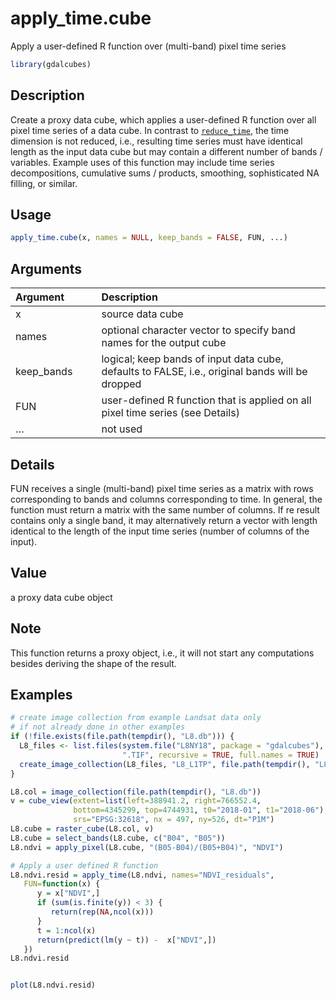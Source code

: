# apply_time.cube

Apply a user-defined R function over (multi-band) pixel time series



```r
library(gdalcubes)
```

## Description

Create a proxy data cube, which applies a user-defined R function over all pixel time series of a data cube. 
In contrast to [`reduce_time`](reduce_time.Rmd), the time dimension is not reduced, i.e., resulting time series
must have identical length as the input data cube but may contain a different number of bands / variables.
Example uses of this function may include time series decompositions, cumulative sums / products, smoothing, sophisticated
NA filling, or similar.


## Usage


```r
apply_time.cube(x, names = NULL, keep_bands = FALSE, FUN, ...)

```


## Arguments

| Argument    | Description                       |
|:------------|:----------------------------------|
| x | source data cube |
| names | optional character vector to specify band names for the output cube |
| keep_bands | logical; keep bands of input data cube, defaults to FALSE, i.e., original bands will be dropped |
| FUN | user-defined R function that is applied on all pixel time series (see Details) |
| ... | not used |


## Details

FUN receives a single (multi-band) pixel time series as a matrix with rows corresponding to bands and columns corresponding to time.
In general, the function must return a matrix with the same number of columns. If re result contains only a single band, it may alternatively return a vector 
with length identical to the length of the input time series (number of columns of the input).


## Value

a proxy data cube object


## Note

This function returns a proxy object, i.e., it will not start any computations besides deriving the shape of the result.


## Examples


```r
# create image collection from example Landsat data only 
# if not already done in other examples
if (!file.exists(file.path(tempdir(), "L8.db"))) {
  L8_files <- list.files(system.file("L8NY18", package = "gdalcubes"),
                         ".TIF", recursive = TRUE, full.names = TRUE)
  create_image_collection(L8_files, "L8_L1TP", file.path(tempdir(), "L8.db"), quiet = TRUE) 
}

L8.col = image_collection(file.path(tempdir(), "L8.db"))
v = cube_view(extent=list(left=388941.2, right=766552.4, 
              bottom=4345299, top=4744931, t0="2018-01", t1="2018-06"),
              srs="EPSG:32618", nx = 497, ny=526, dt="P1M")
L8.cube = raster_cube(L8.col, v) 
L8.cube = select_bands(L8.cube, c("B04", "B05")) 
L8.ndvi = apply_pixel(L8.cube, "(B05-B04)/(B05+B04)", "NDVI")

# Apply a user defined R function
L8.ndvi.resid = apply_time(L8.ndvi, names="NDVI_residuals", 
   FUN=function(x) {
      y = x["NDVI",]
      if (sum(is.finite(y)) < 3) {
         return(rep(NA,ncol(x)))
      }
      t = 1:ncol(x)
      return(predict(lm(y ~ t)) -  x["NDVI",])
   })
L8.ndvi.resid


plot(L8.ndvi.resid)

 
```


